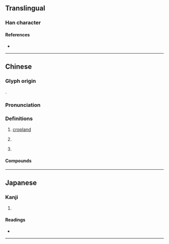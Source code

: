 {{character info/new}}
==Translingual==

===Han character===
{{Han char|rn=102|rad=田|as=04|sn=9|four=61047|canj=WHE|ids=⿰田反}}

====References====
* {{Han ref|kx=0760.100|dkj=21767|dj=1170.040|hdz=42533.100|uh=7548|ud=30024|bh=CFDB|bd=53211}}

----

==Chinese==
{{zh-forms}}

===Glyph origin===
{{Han etym}}
{{Han compound|田|反|c1=s|c2=p|t1=field|ls=psc}}.

===Pronunciation===
{{zh-pron
|m=fàn
|c=faan3
|mc=y
|oc=y
|ma=
|cat=n
}}

===Definitions===
{{zh-hanzi}}

# {{lb|zh|dialect}} [[cropland]]
# {{zh-classifier|large fields}}
# {{non-gloss|Used in placenames.}}
#: {{zh-x|張 家 畈 鎮|Zhangjiafan township in [[Hubei]] province {{zh-also|{{w|zh:張家畈鎮|張家畈鎮}}}}}}
#: {{zh-x|田 畈 街 鎮|Tianfanjie township in [[Jiangxi]] province {{zh-also|{{w|zh:田畈街鎮|田畈街鎮}}}}}}

====Compounds====
{{zh-der|畈田|孛畈|小米畈|張家畈|田畈街|芳畈|龙潭畈|赵家畈|彭畈|塔畈|龙门畈|刘畈|大畈|聂畈|马畈|莘畈|沙畈|三里畈|袁畈|两畈|王祥畈|吴畈|火连畈}}

----

==Japanese==

===Kanji===
{{ja-kanji|grade=|rs=田04}}

# {{defn|lang=ja|sort=田04}}

====Readings====
* {{ja-readings|on=[[はん]] (han), [[ほん]] (hon)|kun=|nanori=}}

----